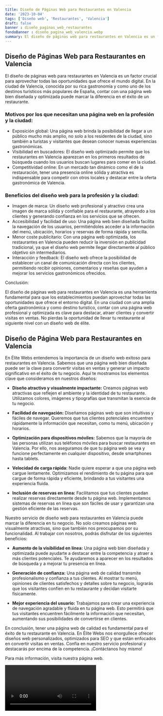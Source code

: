 ```yaml
---
title: Diseño de Páginas Web para Restaurantes en Valencia
date: '2023-10-04'
tags: ['Diseño web', 'Restaurantes', 'Valencia']
draft: false
banner : diseño_paginas_web_restaurantes
fondoBanner : diseño_pagina_web_valencia.webp
summary: El diseño de páginas web para restaurantes en Valencia es un factor crucial para aprovechar todas las oportunidades que ofrece el mundo digital. En la ciudad de Valencia, conocida por su rica gastronomía y como uno de los destinos turísticos más populares de España, contar con una página web bien diseñada y optimizada puede marcar la diferencia en el éxito de un restaurante.
---
```


## Diseño de Páginas Web para Restaurantes en Valencia

El diseño de páginas web para restaurantes en Valencia es un factor crucial para aprovechar todas las oportunidades que ofrece el mundo digital. En la ciudad de Valencia, conocida por su rica gastronomía y como uno de los destinos turísticos más populares de España, contar con una página web bien diseñada y optimizada puede marcar la diferencia en el éxito de un restaurante.

### Motivos por los que necesitan una página web en la profesión y la ciudad:

- Exposición global: Una página web brinda la posibilidad de llegar a un público mucho más amplio, no solo a los residentes de la ciudad, sino también a turistas y visitantes que desean conocer nuevas experiencias gastronómicas.
- Visibilidad en buscadores: El diseño web optimizado permite que los restaurantes en Valencia aparezcan en los primeros resultados de búsqueda cuando los usuarios buscan lugares para comer en la ciudad.
- Competitividad online: En un mercado tan dinámico como el de la restauración, tener una presencia online sólida y atractiva es indispensable para competir con otros locales y destacar entre la oferta gastronómica de Valencia.

### Beneficios del diseño web para la profesión y la ciudad:

- Imagen de marca: Un diseño web profesional y atractivo crea una imagen de marca sólida y confiable para el restaurante, atrayendo a los clientes y generando confianza en los servicios que se ofrecen.
- Accesibilidad y facilidad de uso: Una página web bien diseñada facilita la navegación de los usuarios, permitiéndoles acceder a la información del menú, ubicación, horarios y reservas de forma rápida y sencilla.
- Menor coste publicitario: Con una página web optimizada, los restaurantes en Valencia pueden reducir la inversión en publicidad tradicional, ya que el diseño web permite llegar directamente al público objetivo sin intermediarios.
- Interacción y feedback: El diseño web ofrece la posibilidad de establecer un canal de comunicación directa con los clientes, permitiendo recibir opiniones, comentarios y reseñas que ayuden a mejorar los servicios gastronómicos ofrecidos.

Conclusión:

El diseño de páginas web para restaurantes en Valencia es una herramienta fundamental para que los establecimientos puedan aprovechar todas las oportunidades que ofrece el entorno digital. En una ciudad con una amplia oferta gastronómica y como destino turístico, contar con una página web profesional y optimizada es clave para destacar, atraer clientes y convertir visitas en ventas. No pierdas la oportunidad de llevar tu restaurante al siguiente nivel con un diseño web de élite.

<GifSeo />

<Cta />

## Diseño de Página Web para Restaurantes en Valencia

En Élite Webs entendemos la importancia de un diseño web exitoso para restaurantes en Valencia. Sabemos que una página web bien diseñada puede ser la clave para convertir visitas en ventas y generar un impacto significativo en el éxito de tu negocio. Aquí te mostramos los elementos clave que consideramos en nuestros diseños:

- **Diseño atractivo y visualmente impactante:** Creamos páginas web atractivas que reflejen el ambiente y la identidad de tu restaurante. Utilizamos colores, imágenes y tipografías que transmitan la esencia de tu negocio.

- **Facilidad de navegación:** Diseñamos páginas web que son intuitivas y fáciles de navegar. Queremos que tus clientes potenciales encuentren rápidamente la información que necesitan, como tu menú, ubicación y horarios.

- **Optimización para dispositivos móviles:** Sabemos que la mayoría de las personas utilizan sus teléfonos móviles para buscar restaurantes en Valencia. Por ello, nos aseguramos de que tu página web se vea y funcione perfectamente en cualquier dispositivo, desde smartphones hasta tablets.

- **Velocidad de carga rápida:** Nadie quiere esperar a que una página web cargue lentamente. Optimizamos el rendimiento de tu página para que cargue de forma rápida y eficiente, brindando a tus visitantes una experiencia fluida.

- **Inclusión de reservas en línea:** Facilitamos que tus clientes puedan realizar reservas directamente desde tu página web. Implementamos sistemas de reservas en línea que son fáciles de usar y garantizan una gestión eficiente de las reservas.

Nuestro servicio de diseño web para restaurantes en Valencia puede marcar la diferencia en tu negocio. No solo creamos páginas web visualmente atractivas, sino que también nos preocupamos por su funcionalidad. Al trabajar con nosotros, podrás disfrutar de los siguientes beneficios:

- **Aumento de la visibilidad en línea:** Una página web bien diseñada y optimizada puede ayudarte a destacar entre la competencia y atraer a más clientes potenciales. Te ayudaremos a aparecer en los resultados de búsqueda y a mejorar tu presencia en línea.

- **Generación de confianza:** Una página web de calidad transmite profesionalismo y confianza a tus clientes. Al mostrar tu menú, opiniones de clientes satisfechos y detalles sobre tu negocio, lograrás que los visitantes confíen en tu restaurante y decidan visitarte físicamente.

- **Mejor experiencia del usuario:** Trabajamos para crear una experiencia de navegación agradable y fluida en tu página web. Esto permitirá que tus visitantes encuentren fácilmente la información que necesitan, aumentando sus posibilidades de convertirse en clientes.

En conclusión, tener una página web de calidad es fundamental para el éxito de tu restaurante en Valencia. En Élite Webs nos enorgullece ofrecer diseños web personalizados, optimizados para SEO y que están enfocados en convertir visitas en ventas. Confía en nuestro servicio profesional y destacarás por encima de la competencia. ¡Contáctanos hoy mismo!   

Para más información, visita nuestra página web.

<Video />

<CtaBot job='Restaurantes' city='Valencia'/>

<Gmaps query='Valencia+españa+maps' />
